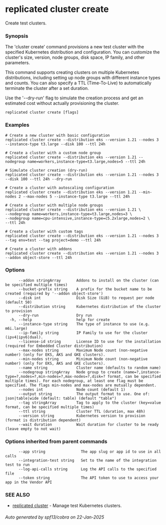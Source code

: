 # replicated cluster create

Create test clusters.

### Synopsis

The 'cluster create' command provisions a new test cluster with the specified Kubernetes distribution and configuration. You can customize the cluster's size, version, node groups, disk space, IP family, and other parameters.

This command supports creating clusters on multiple Kubernetes distributions, including setting up node groups with different instance types and counts. You can also specify a TTL (Time-To-Live) to automatically terminate the cluster after a set duration.

Use the '--dry-run' flag to simulate the creation process and get an estimated cost without actually provisioning the cluster.

```
replicated cluster create [flags]
```

### Examples

```
# Create a new cluster with basic configuration
replicated cluster create --distribution eks --version 1.21 --nodes 3 --instance-type t3.large --disk 100 --ttl 24h

# Create a cluster with a custom node group
replicated cluster create --distribution eks --version 1.21 --nodegroup name=workers,instance-type=t3.large,nodes=5 --ttl 24h

# Simulate cluster creation (dry-run)
replicated cluster create --distribution eks --version 1.21 --nodes 3 --disk 100 --ttl 24h --dry-run

# Create a cluster with autoscaling configuration
replicated cluster create --distribution eks --version 1.21 --min-nodes 2 --max-nodes 5 --instance-type t3.large --ttl 24h

# Create a cluster with multiple node groups
replicated cluster create --distribution eks --version 1.21 \
--nodegroup name=workers,instance-type=t3.large,nodes=3 \
--nodegroup name=cpu-intensive,instance-type=c5.2xlarge,nodes=2 \
--ttl 24h

# Create a cluster with custom tags
replicated cluster create --distribution eks --version 1.21 --nodes 3 --tag env=test --tag project=demo --ttl 24h

# Create a cluster with addons
replicated cluster create --distribution eks --version 1.21 --nodes 3 --addon object-store --ttl 24h
```

### Options

```
      --addon stringArray       Addons to install on the cluster (can be specified multiple times)
      --bucket-prefix string    A prefix for the bucket name to be created (required by '--addon object-store')
      --disk int                Disk Size (GiB) to request per node (default 50)
      --distribution string     Kubernetes distribution of the cluster to provision
      --dry-run                 Dry run
  -h, --help                    help for create
      --instance-type string    The type of instance to use (e.g. m6i.large)
      --ip-family string        IP Family to use for the cluster (ipv4|ipv6|dual).
      --license-id string       License ID to use for the installation (required for Embedded Cluster distribution)
      --max-nodes string        Maximum Node count (non-negative number) (only for EKS, AKS and GKE clusters).
      --min-nodes string        Minimum Node count (non-negative number) (only for EKS, AKS and GKE clusters).
      --name string             Cluster name (defaults to random name)
      --nodegroup stringArray   Node group to create (name=?,instance-type=?,nodes=?,min-nodes=?,max-nodes=?,disk=? format, can be specified multiple times). For each nodegroup, at least one flag must be specified. The flags min-nodes and max-nodes are mutually dependent.
      --nodes int               Node count (default 1)
      --output string           The output format to use. One of: json|table|wide (default: table) (default "table")
      --tag stringArray         Tag to apply to the cluster (key=value format, can be specified multiple times)
      --ttl string              Cluster TTL (duration, max 48h)
      --version string          Kubernetes version to provision (format is distribution dependent)
      --wait duration           Wait duration for cluster to be ready (leave empty to not wait)
```

### Options inherited from parent commands

```
      --app string                The app slug or app id to use in all calls
      --integration-test string   Set to the name of the integration test to run
      --log-api-calls string      Log the API calls to the specified file
      --token string              The API token to use to access your app in the Vendor API
```

### SEE ALSO

* [replicated cluster](replicated-cli-cluster)	 - Manage test Kubernetes clusters.

###### Auto generated by spf13/cobra on 22-Jan-2025
